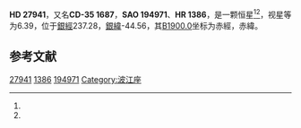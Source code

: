{{Starbox begin
| name = HD 27941
}}
{{Starbox observe
| epoch = [[J2000.0|J2000.0]]
| constell = {{星座名待查}}<ref name=SIMBAD>{{cite web
 | url=http://simbad.u-strasbg.fr/simbad/sim-id?Ident=HR+{{{1|}}}
 | title =Pulsating variable Star
 | publisher=Centre de Données astronomiques de Strasbourg
 | work=SIMBAD
 | accessdate=2012-07-13}}</ref><ref name=DATA>{{cite web
 | url=http://vizier.u-strasbg.fr/viz-bin/VizieR-5?-out.add=.&-source=5050&-corr=PK=HR&-out.max=9999&HR={{{1|}}}
 | title=VizieR Detailed Page
 | accessdate=2012-07-13
 | deadurl=yes
 | archiveurl=https://web.archive.org/web/20160305034855/http://vizier.u-strasbg.fr/viz-bin/VizieR-5?-out.add=.&-source=5050&-corr=PK%3DHR&-out.max=9999&HR=
 | archivedate=2016-03-05
 }}</ref>
| 星官 = 
| ra = {{RA|4|23|7.7}}<ref name=SIMBAD /><ref name=DATA />
| dec = {{DEC|-35|32|42}}<ref name=SIMBAD /><ref name=DATA />
| appmag_v = 6.39<ref name=SIMBAD /><ref name=DATA />
}}
{{Starbox character
| class = K1III<ref name=SIMBAD /><ref name=DATA />
| b-v = 1.24<ref name=SIMBAD /><ref name=DATA />
| u-b = <ref name=SIMBAD /><ref name=DATA />
| r-i = <ref name=SIMBAD /><ref name=DATA />
| variable = 
}}
{{Starbox astrometry
| radial_v = 
| prop_mo_ra = 17
| parallax = 
| p_error = 
}}
{{Starbox catalog
| names =CD-35 1687，[[SAO星表|SAO]] 194971，[[HD星表|HD]] 27941，[[HR星表|HR]] 1386}}
{{Starbox reference |Simbad=HR+1386}}
{{Starbox end}}

'''HD 27941'''，又名'''CD-35 1687'''，'''SAO 194971'''、'''HR 1386'''，是一颗恒星<ref name=SIMBAD /><ref name=DATA />，视星等为6.39，位于[[銀道座標系|銀經]]237.28，[[銀道座標系|銀緯]]-44.56，其[[B1900.0|B1900.0]]坐标为赤經{{RA|4|19|27.5}}，赤緯{{DEC|-35|-44.56|39}}。

== 参考文献 ==
{{reflist}}

{{star-stub}}

[[Category:HD和HDE天體|27941]]
[[Category:HR天體|1386]]
[[Category:SAO天體|194971]]
[[Category:波江座|Category:波江座]]